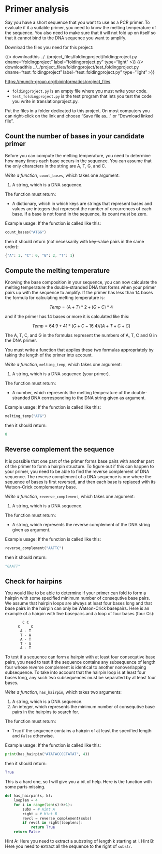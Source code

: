 

# Primer analysis

Say you have a short sequence that you want to use as a PCR primer. To evaluate if it a suitable primer, you need to know the melting temperature of the sequence. You also need to make sure that it will not fold up on itself so that it cannot bind to the DNA sequence you want to amplify.

Download the files you need for this project:

{{< downloadthis ../../project_files/foldingproject/foldingproject.py dname="foldingproject" label="foldingproject.py" type="light" >}} {{< downloadthis ../../project_files/foldingproject/test_foldingproject.py dname="test_foldingproject" label="test_foldingproject.py" type="light" >}}

[https://munch-group.org/bioinformatics/project_files](https://munch-group.org/bioinformatics/project_files)

- `foldingproject.py` is an empty file where you must write your code.
- `test_foldingproject.py` is the test program that lets you test the code you write in translationproject.py.

Put the files in a folder dedicated to this project. On most computers you can right-click on the link and choose "Save file as..." or "Download linked file".

## Count the number of bases in your candidate primer {.unnumbered}

Before you can compute the melting temperature, you need to determine how many times each base occurs in the sequence. You can assume that the only characters in the string are A, T, G, and C.

*Write a function*, `count_bases`, which takes one argument:

1. A string, which is a DNA sequence.

The function must return:

* A dictionary, which in which keys are strings that represent bases and values are integers that represent the number of occurrences of each base. If a base is not found in the sequence, its count must be zero.

Example usage: If the function is called like this:

```python
count_bases("ATGG")
```

then it should return (not necessarily with key-value pairs in the same order):

```python
{"A": 1, "C": 0, "G": 2, "T": 1}
```

## Compute the melting temperature {.unnumbered}

Knowing the base composition in your sequence, you can now calculate the melting temperature the double-stranded DNA that forms when your primer pairs up with the sequence to amplify. If the primer has less than 14 bases the formula for calculating melting temperature is:

$$ Temp = (A + T) * 2 + (G + C) * 4 $$ 

and if the primer has 14 bases or more it is calculated like this:

$$ Temp = 64.9 + 41 * (G + C - 16.4) / (A + T + G + C) $$ 

 The A, T, C, and G in the formulas represent the numbers of A, T, C and G in the DNA primer.

You must write a function that applies these two formulas appropriately by taking the length of the primer into account.

*Write a function*, `melting_temp`, which takes one argument:

1. A string, which is a DNA sequence (your primer).

The function must return:

* A number, which represents the melting temperature of the double-stranded DNA corresponding to the DNA string given as argument.

Example usage: If the function is called like this:

```python
melting_temp("ATG")
```

then it should return:

```python
8
```


## Reverse complement the sequence {.unnumbered}

It is possible that one part of the primer forms base pairs with another part of the primer to form a hairpin structure. To figure out if this can happen to your primer, you need to be able to find the reverse complement of DNA sequence. The reverse complement of a DNA sequence is one where the sequence of bases is first reversed, and then each base is replaced with its Watson-Crick complementary base.

*Write a function*, `reverse_complement`, which takes one argument:

1. A string, which is a DNA sequence.

The function must return:

* A string, which represents the reverse complement of the DNA string given as argument.

Example usage: If the function is called like this:

```python
reverse_complement("AATTC")
```

then it should return:

```python
"GAATT"
```

<!-- TODO: Add function to test if the primer can form a dimer (interacting with another sequence) -->


## Check for hairpins {.unnumbered}

You would like to be able to determine if your primer can fold to form a hairpin with some specified minimum number of consequtive base pairs. We assume that hairpin loops are always at least four bases long and that base pairs in the hairpin can only be Watson-Crick basepairs. Here is an example of a hairpin with five basepairs and a loop of four bases (four Cs):

```
        C C
      C     C
       A - T
       T - A
       A - T
       T - A
       A - T
```

To test if a sequence can form a hairpin with at least four consequtive base pairs, you need to test if the sequence contains any subsequence of length four whose reverse complement is identical to another nonoverlapping subsequence. To take into account that the hairpin loop is at least four bases long, any such two subsequences must be separated by at least four bases.

*Write a function*, `has_hairpin`, which takes two arguments:

1. A string, which is a DNA sequence.
2. An integer, which represents the minimum number of consequtive base pairs in the hairpins to search for.

The function must return:

* `True` if the sequence contains a hairpin of at least the specified length and `False` otherwise.

Example usage: If the function is called like this:

```python
print(has_hairpin("ATATACCCCTATAT", 4))
```

then it should return:

```python
True
```

This is a hard one, so I will give you a bit of help. Here is the function with some parts missing. 

```python
def has_hairpin(s, k):
	looplen = 4
	for i in range(len(s)-k+1):
		subs = # Hint A
		right = # Hint B
		revcl = reverse_complement(subs)
		if revcl in right[looplen:]:
			return True
	return False
```


Hint A: Here you need to extract a substring of length k starting at i. Hint B: Here you need to extract all the sequence to the right of `substr`.
